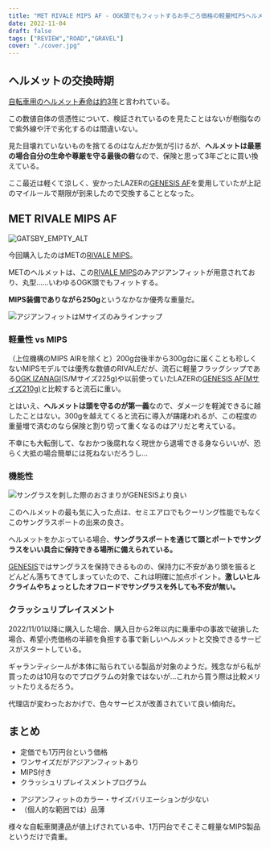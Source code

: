 ```yaml
---
title: "MET RIVALE MIPS AF - OGK頭でもフィットするお手ごろ価格の軽量MIPSヘルメット"
date: 2022-11-04
draft: false
tags: ["REVIEW","ROAD","GRAVEL"]
cover: "./cover.jpg"
---
```


## ヘルメットの交換時期

[自転車用のヘルメット寿命は約3年](https://www.ogkkabuto.co.jp/hg/ind.html#8)と言われている。

この数値自体の信憑性について、検証されているのを見たことはないが樹脂なので紫外線や汗で劣化するのは間違いない。

見た目壊れていないものを捨てるのはなんだか気が引けるが、**ヘルメットは最悪の場合自分の生命や尊厳を守る最後の砦**なので、保険と思って3年ごとに買い換えている。

ここ最近は軽くて涼しく、安かったLAZERの[GENESIS AF](https://amzn.to/3FCWwiz)を愛用していたが上記のマイルールで期限が到来したので交換することとなった。

## MET RIVALE MIPS AF

![GATSBY_EMPTY_ALT](./cover.jpg)

今回購入したのはMETの[RIVALE MIPS](https://shopping.yahoo.co.jp/search?first=1&tab_ex=commerce&fr=shp-prop&mcr=c0c4c1a6141c29615b7bfd4a3c79e3d5&ts=1667462794&sretry=1&p=Rivale%20mips&sc_i=shp_pc__searchBox&area=14)。

METのヘルメットは、この[RIVALE MIPS](https://shopping.yahoo.co.jp/search?first=1&tab_ex=commerce&fr=shp-prop&mcr=c0c4c1a6141c29615b7bfd4a3c79e3d5&ts=1667462794&sretry=1&p=Rivale%20mips&sc_i=shp_pc__searchBox&area=14)のみアジアンフィットが用意されており、丸型……いわゆるOGK頭でもフィットする。

**MIPS装備でありながら250g**というなかなか優秀な重量だ。

![アジアンフィットはMサイズのみラインナップ](./asia-size.png)

<LinkBox url="https://store.shopping.yahoo.co.jp/qbei/pi-924571.html" linkUrl="https://ck.jp.ap.valuecommerce.com/servlet/referral?sid=3171302&pid=887657037&vc_url=https%3A%2F%2Fstore.shopping.yahoo.co.jp%2Fqbei%2Fpi-924571.html" />

### 軽量性 vs MIPS

（上位機構のMIPS AIRを除くと）200g台後半から300g台に届くことも珍しくないMIPSモデルでは優秀な数値のRIVALEだが、流石に軽量フラッグシップである[OGK IZANAGI](https://amzn.to/3NyqeqA)(S/Mサイズ225g)や以前使っていたLAZERの[GENESIS AF(Mサイズ210g)](https://amzn.to/3FCWwiz)と比較すると流石に重い。

とはいえ、**ヘルメットは頭を守るのが第一義**なので、ダメージを軽減できるに越したことはない。300gを越えてくると流石に導入が躊躇われるが、この程度の重量増で済むのなら保険と割り切って重くなるのはアリだと考えている。

不幸にも大転倒して、なおかつ後腐れなく現世から退場できる身ならいいが、恐らく大抵の場合簡単には死ねないだろうし…

### 機能性

![サングラスを刺した際のおさまりがGENESISより良い](./eyewear_fit.jpg)

このヘルメットの最も気に入った点は、セミエアロでもクーリング性能でもなくこのサングラスポートの出来の良さ。

ヘルメットをかぶっている場合、**サングラスポートを通じて頭とポートでサングラスをいい具合に保持できる場所に備えられている。**

[GENESIS](https://amzn.to/3FCWwiz)ではサングラスを保持できるものの、保持力に不安があり頭を振るとどんどん落ちてきてしまっていたので、これは明確に加点ポイント。**激しいヒルクライムやちょっとしたオフロードでサングラスを外しても不安が無い。**

### クラッシュリプレイスメント

<LinkBox url="https://www.cyclowired.jp/news/node/380980" />

2022/11/01以降に購入した場合、購入日から2年以内に乗車中の事故で破損した場合、希望小売価格の半額を負担する事で新しいヘルメットと交換できるサービスがスタートしている。

ギャランティシールが本体に貼られている製品が対象のようだ。残念ながら私が買ったのは10月なのでプログラムの対象ではないが…これから買う際は比較メリットたりえるだろう。

代理店が変わったおかげで、色々サービスが改善されていて良い傾向だ。

## まとめ

<PositiveBox>

- 定価でも1万円台という価格
- ワンサイズだがアジアンフィットあり
- MIPS付き
- クラッシュリプレイスメントプログラム

</PositiveBox>

<NegativeBox>

- アジアンフィットのカラー・サイズバリエーションが少ない
- （個人的な範囲では）品薄

</NegativeBox>

様々な自転車関連品が値上げされている中、1万円台でそこそこ軽量なMIPS製品というだけで貴重。

<LinkBox url="https://store.shopping.yahoo.co.jp/qbei/pi-924571.html" linkUrl="https://ck.jp.ap.valuecommerce.com/servlet/referral?sid=3171302&pid=887657037&vc_url=https%3A%2F%2Fstore.shopping.yahoo.co.jp%2Fqbei%2Fpi-924571.html" />
